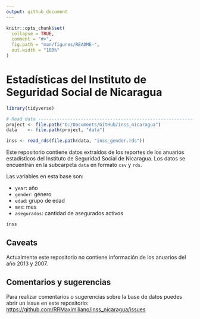 ```yaml
---
output: github_document
---
```


<!-- README.md is generated from README.Rmd. Please edit that file -->

```r
knitr::opts_chunk$set(
  collapse = TRUE,
  comment = "#>",
  fig.path = "man/figures/README-",
  out.width = "100%"
)
```

# Estadísticas del Instituto de Seguridad Social de Nicaragua

```r
library(tidyverse)

# Read data ---------------------------------------------------------------
project <- file.path("D:/Documents/GitHub/inss_nicaragua")
data    <- file.path(project, "data")

inss <- read_rds(file.path(data, "inss_gender.rds"))
```

Este repositorio contiene datos extraídos de los reportes de los anuarios estadísticos del Instituto de Seguridad Social de Nicaragua. Los datos se encuentran en la subcarpeta `data` en formato `csv` y `rds`.

Las variables en esta base son: 

* `year`: año
* `gender`: género 
* `edad`: grupo de edad
* `mes`: mes
* `asegurados`: cantidad de asegurados activos

```r
inss
```

## Caveats

Actualmente este repositorio no contiene información de los anuarios del año 2013 y 2007.

## Comentarios y sugerencias

Para realizar comentarios o sugerencias sobre la base de datos puedes abrir un issue en este repositorio: [https://github.com/RRMaximiliano/inss_nicaragua/issues](https://github.com/RRMaximiliano/inss_nicaragua/issues)